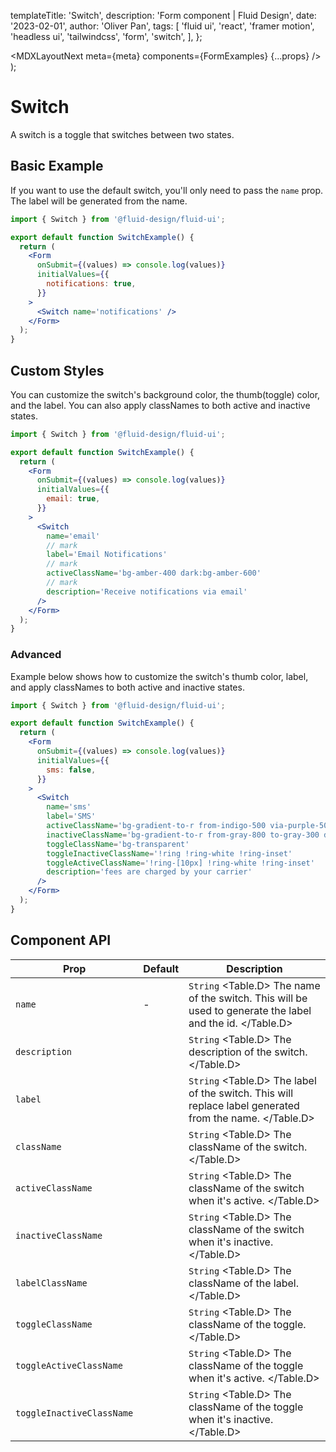 
  templateTitle: 'Switch',
  description: 'Form component | Fluid Design',
  date: '2023-02-01',
  author: 'Oliver Pan',
  tags: [
    'fluid ui',
    'react',
    'framer motion',
    'headless ui',
    'tailwindcss',
    'form',
    'switch',
  ],
};

  <MDXLayoutNext meta={meta} components={FormExamples} {...props} />
);

# Switch

A switch is a toggle that switches between two states.

<CodeFrame title='Switch Example'>
  <FormExamples.Switch.Demo />
</CodeFrame>

## Basic Example

If you want to use the default switch, you'll only need to pass the `name` prop.
The label will be generated from the name.

```jsx
import { Switch } from '@fluid-design/fluid-ui';

export default function SwitchExample() {
  return (
    <Form
      onSubmit={(values) => console.log(values)}
      initialValues={{
        notifications: true,
      }}
    >
      <Switch name='notifications' />
    </Form>
  );
}
```

## Custom Styles

You can customize the switch's background color, the thumb\(toggle\) color, and the label.
You can also apply classNames to both active and inactive states.

<CodeFrame title='Custom Color'>
  <FormExamples.Switch.CustomBG />
</CodeFrame>

```jsx
import { Switch } from '@fluid-design/fluid-ui';

export default function SwitchExample() {
  return (
    <Form
      onSubmit={(values) => console.log(values)}
      initialValues={{
        email: true,
      }}
    >
      <Switch
        name='email'
        // mark
        label='Email Notifications'
        // mark
        activeClassName='bg-amber-400 dark:bg-amber-600'
        // mark
        description='Receive notifications via email'
      />
    </Form>
  );
}
```

### Advanced

Example below shows how to customize the switch's thumb color, label, and apply classNames to both active and inactive states.

<CodeFrame title='Advanced'>
  <FormExamples.Switch.Advanced />
</CodeFrame>

```jsx
import { Switch } from '@fluid-design/fluid-ui';

export default function SwitchExample() {
  return (
    <Form
      onSubmit={(values) => console.log(values)}
      initialValues={{
        sms: false,
      }}
    >
      <Switch
        name='sms'
        label='SMS'
        activeClassName='bg-gradient-to-r from-indigo-500 via-purple-500 to-pink-500 [background-size:150%] [background-position:-0.5rem]'
        inactiveClassName='bg-gradient-to-r from-gray-800 to-gray-300 dark:from-gray-100 dark:to-gray-600 [background-size:150%] [background-position:-0.5rem]'
        toggleClassName='bg-transparent'
        toggleInactiveClassName='!ring !ring-white !ring-inset'
        toggleActiveClassName='!ring-[10px] !ring-white !ring-inset'
        description='fees are charged by your carrier'
      />
    </Form>
  );
}
```

## Component API

| Prop                      | Default | Description                                                                                               |
| ------------------------- | ------- | --------------------------------------------------------------------------------------------------------- |
| `name`                    | -       | `String` <Table.D> The name of the switch. This will be used to generate the label and the id. </Table.D> |
| `description`             |         | `String` <Table.D> The description of the switch. </Table.D>                                              |
| `label`                   |         | `String` <Table.D> The label of the switch. This will replace label generated from the name. </Table.D>   |
| `className`               |         | `String` <Table.D> The className of the switch. </Table.D>                                                |
| `activeClassName`         |         | `String` <Table.D> The className of the switch when it's active. </Table.D>                               |
| `inactiveClassName`       |         | `String` <Table.D> The className of the switch when it's inactive. </Table.D>                             |
| `labelClassName`          |         | `String` <Table.D> The className of the label. </Table.D>                                                 |
| `toggleClassName`         |         | `String` <Table.D> The className of the toggle. </Table.D>                                                |
| `toggleActiveClassName`   |         | `String` <Table.D> The className of the toggle when it's active. </Table.D>                               |
| `toggleInactiveClassName` |         | `String` <Table.D> The className of the toggle when it's inactive. </Table.D>                             |
